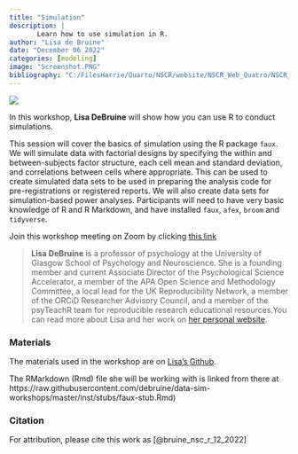 ```yaml
---
title: "Simulation"
description: |
       Learn how to use simulation in R.
author: "Lisa de Bruine"
date: "December 06 2022"
categories: [modeling]
image: "Screenshot.PNG"
bibliography: "C:/FilesHarrie/Quarto/NSCR/website/NSCR_Web_Quatro/NSCR_Blog_Quarto/references/references.bib"
---
```


![](Screenshot.png)

In this workshop, **Lisa DeBruine** will show how you can use R to conduct simulations.

This session will cover the basics of simulation using the R package `faux`. We will simulate data with factorial designs by specifying the within and between-subjects factor structure, each cell mean and standard deviation, and correlations between cells where appropriate. This can be used to create simulated data sets to be used in preparing the analysis code for pre-registrations or registered reports. We will also create data sets for simulation-based power analyses. Participants will need to have very basic knowledge of R and R Markdown, and have installed `faux`, `afex`, `broom` and `tidyverse`.

Join this workshop meeting on Zoom by clicking [this link](https://us02web.zoom.us/j/87192854756?pwd=eTE5VnpWY2N4Rk1LVnRZdlBGdzdsdz09)

> **Lisa DeBruine** is a professor of psychology at the University of Glasgow School of Psychology and Neuroscience. She is a founding member and current Associate Director of the Psychological Science Accelerator, a member of the APA Open Science and Methodology Committee, a local lead for the UK Reproducibility Network, a member of the ORCiD Researcher Advisory Council, and a member of the psyTeachR team for reproducible research educational resources.You can read more about Lisa and her work on [her personal website](https://debruine.github.io/).

### Materials

The materials used in the workshop are on [Lisa's Github](https://debruine.github.io/data-sim-workshops/).

The RMarkdown (Rmd) file she will be working with is linked from there at https://raw.githubusercontent.com/debruine/data-sim-workshops/master/inst/stubs/faux-stub.Rmd)

### Citation

For attribution, please cite this work as [@bruine_nsc_r_12_2022]
